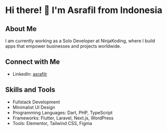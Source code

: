 # Hi there! 👋 I'm Asrafil from Indonesia

## About Me
I am currently working as a Solo Developer at NinjaKoding, where I build apps that empower businesses and projects worldwide.

## Connect with Me
- LinkedIn: [asrafilr](https://linkedin.com/in/asrafilr)

## Skills and Tools

- Fullstack Development
- Minimalist UI Design
- Programming Languages: Dart, PHP, TypeScript
- Frameworks: Flutter, Laravel, Next.js, WordPress
- Tools: Elementor, Tailwind CSS, Figma


